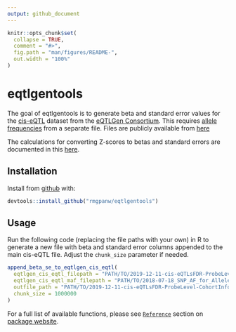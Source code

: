 ```yaml
---
output: github_document
---
```


<!-- README.md is generated from README.Rmd. Please edit that file -->

```r
knitr::opts_chunk$set(
  collapse = TRUE,
  comment = "#>",
  fig.path = "man/figures/README-",
  out.width = "100%"
)
```

# eqtlgentools

<!-- badges: start -->
<!-- badges: end -->

The goal of eqtlgentools is to generate beta and standard error values for the [cis-eQTL](https://molgenis26.gcc.rug.nl/downloads/eqtlgen/cis-eqtl/README_cis) dataset from the [eQTLGen Consortium](https://www.eqtlgen.org/). This requires [allele frequencies](https://molgenis26.gcc.rug.nl/downloads/eqtlgen/cis-eqtl/README_allele_frequency) from a separate file. Files are publicly available from [here](https://www.eqtlgen.org/cis-eqtls.html)

The calculations for converting Z-scores to betas and standard errors are documented in this [here](https://molgenis26.gcc.rug.nl/downloads/eqtlgen/cis-eqtl/README_allele_frequency).

## Installation

Install from [github](https://github.com/rmgpanw/eqtlgentools) with:

```r
devtools::install_github("rmgpanw/eqtlgentools")
```

## Usage

Run the following code (replacing the file paths with your own) in R to generate a new file with beta and standard error columns appended to the main cis-eQTL file. Adjust the `chunk_size` parameter if needed.

```r
append_beta_se_to_eqtlgen_cis_eqtl(
  eqtlgen_cis_eqtl_filepath = "PATH/TO/2019-12-11-cis-eQTLsFDR-ProbeLevel-CohortInfoRemoved-BonferroniAdded.txt",
  eqtlgen_cis_eqtl_maf_filepath = "PATH/TO/2018-07-18_SNP_AF_for_AlleleB_combined_allele_counts_and_MAF_pos_added.txt",
  outfile_path = "PATH/TO/2019-12-11-cis-eQTLsFDR-ProbeLevel-CohortInfoRemoved-BonferroniAdded-beta-se.txt",
  chunk_size = 1000000
)
```

For a full list of available functions, please see [`Reference`](https://rmgpanw.github.io/eqtlgentools/reference/index.html) section on [package website](https://rmgpanw.github.io/eqtlgentools/).
